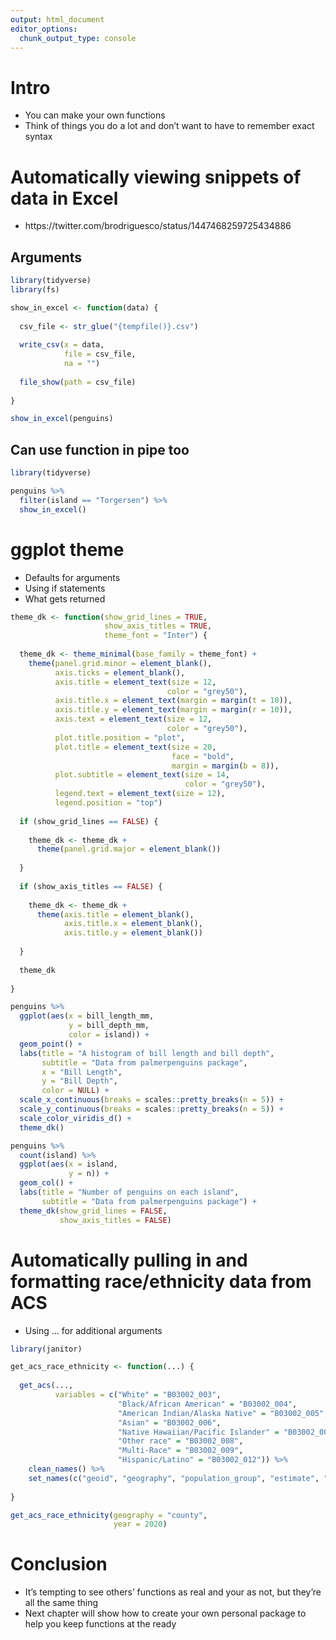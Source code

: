 ```yaml
---
output: html_document
editor_options: 
  chunk_output_type: console
---
```


# Intro

- You can make your own functions
- Think of things you do a lot and don't want to have to remember exact syntax

# Automatically viewing snippets of data in Excel

- https://twitter.com/brodriguesco/status/1447468259725434886

## Arguments

```r
library(tidyverse)
library(fs)

show_in_excel <- function(data) {
  
  csv_file <- str_glue("{tempfile()}.csv")
  
  write_csv(x = data,
            file = csv_file,
            na = "")
  
  file_show(path = csv_file)
  
}

show_in_excel(penguins)
```

## Can use function in pipe too

```r
library(tidyverse)

penguins %>% 
  filter(island == "Torgersen") %>% 
  show_in_excel()
```

# ggplot theme

- Defaults for arguments
- Using if statements
- What gets returned

```r
theme_dk <- function(show_grid_lines = TRUE,
                     show_axis_titles = TRUE,
                     theme_font = "Inter") {
  
  theme_dk <- theme_minimal(base_family = theme_font) +
    theme(panel.grid.minor = element_blank(),
          axis.ticks = element_blank(),
          axis.title = element_text(size = 12,
                                   color = "grey50"),
          axis.title.x = element_text(margin = margin(t = 10)),
          axis.title.y = element_text(margin = margin(r = 10)),
          axis.text = element_text(size = 12,
                                   color = "grey50"),
          plot.title.position = "plot",
          plot.title = element_text(size = 20,
                                    face = "bold",
                                    margin = margin(b = 8)),
          plot.subtitle = element_text(size = 14,
                                       color = "grey50"),
          legend.text = element_text(size = 12),
          legend.position = "top")
  
  if (show_grid_lines == FALSE) {
    
    theme_dk <- theme_dk +
      theme(panel.grid.major = element_blank())
    
  }
  
  if (show_axis_titles == FALSE) {
    
    theme_dk <- theme_dk +
      theme(axis.title = element_blank(),
            axis.title.x = element_blank(),
            axis.title.y = element_blank())
    
  }
  
  theme_dk
  
}
```

```r
penguins %>% 
  ggplot(aes(x = bill_length_mm,
             y = bill_depth_mm,
             color = island)) +
  geom_point() +
  labs(title = "A histogram of bill length and bill depth",
       subtitle = "Data from palmerpenguins package",
       x = "Bill Length",
       y = "Bill Depth",
       color = NULL) +
  scale_x_continuous(breaks = scales::pretty_breaks(n = 5)) +
  scale_y_continuous(breaks = scales::pretty_breaks(n = 5)) +
  scale_color_viridis_d() +
  theme_dk()
```


```r
penguins %>% 
  count(island) %>% 
  ggplot(aes(x = island,
             y = n)) +
  geom_col() +
  labs(title = "Number of penguins on each island",
       subtitle = "Data from palmerpenguins package") +
  theme_dk(show_grid_lines = FALSE,
           show_axis_titles = FALSE)

```

# Automatically pulling in and formatting race/ethnicity data from ACS

- Using ... for additional arguments

```r
library(janitor)

get_acs_race_ethnicity <- function(...) {
  
  get_acs(...,
          variables = c("White" = "B03002_003",
                        "Black/African American" = "B03002_004",
                        "American Indian/Alaska Native" = "B03002_005",
                        "Asian" = "B03002_006",
                        "Native Hawaiian/Pacific Islander" = "B03002_007",
                        "Other race" = "B03002_008",
                        "Multi-Race" = "B03002_009",
                        "Hispanic/Latino" = "B03002_012")) %>%
    clean_names() %>%
    set_names(c("geoid", "geography", "population_group", "estimate", "moe"))
  
}

get_acs_race_ethnicity(geography = "county",
                       year = 2020)
```


# Conclusion

- It's tempting to see others' functions as real and your as not, but they're all the same thing
- Next chapter will show how to create your own personal package to help you keep functions at the ready
